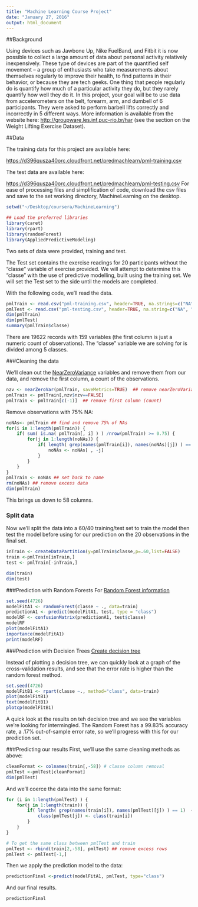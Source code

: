 ```yaml
---
title: "Machine Learning Course Project"
date: "January 27, 2016"
output: html_document
---
```


##Background

Using devices such as Jawbone Up, Nike FuelBand, and Fitbit it is now possible to collect a large amount of data about personal activity relatively inexpensively. These type of devices are part of the quantified self movement – a group of enthusiasts who take measurements about themselves regularly to improve their health, to find patterns in their behavior, or because they are tech geeks. One thing that people regularly do is quantify how much of a particular activity they do, but they rarely quantify how well they do it. In this project, your goal will be to use data from accelerometers on the belt, forearm, arm, and dumbell of 6 participants. They were asked to perform barbell lifts correctly and incorrectly in 5 different ways. More information is available from the website here: <http://groupware.les.inf.puc-rio.br/har> (see the section on the Weight Lifting Exercise Dataset).

##Data

The training data for this project are available here:

<https://d396qusza40orc.cloudfront.net/predmachlearn/pml-training.csv>

The test data are available here:

<https://d396qusza40orc.cloudfront.net/predmachlearn/pml-testing.csv>
For ease of processing files and simplification of code, download the csv files and save to the set working directory, MachineLearning on the desktop.

```r
setwd("~/Desktop/coursera/MachineLearning")
```

```r
## Load the preferred libraries 
library(caret) 
library(rpart)
library(randomForest)
library(AppliedPredictiveModeling)
```

Two sets of data were provided, training and test. 

The Test set contains the exercise readings for 20 participants without the "classe" variable of exercise provided. We will attempt to determine this "classe" with the use of predictive modelling, built using the training set. We will set the Test set to the side until the models are completed.
 
 With the following code, we'll read the data.

```r
pmlTrain <- read.csv("pml-training.csv", header=TRUE, na.strings=c("NA","#Div/0!"))  ## The training set
pmlTest <- read.csv("pml-testing.csv", header=TRUE, na.string=c("NA", "#Div/0!")) ## The test set -set aside
dim(pmlTrain)
dim(pmlTest)
summary(pmlTrain$classe)
```

There are 19622 records with 159 variables (the first column is just a numeric count of observations). The "classe" variable we are solving for is divided among 5 classes. 

###Cleaning the data

We'll clean out the <a href=http://www.inside-r.org/packages/cran/caret/docs/nearZeroVar>NearZeroVariance</a> variables and remove them from our data, and remove the first column, a count of the observations.
```r
nzv <- nearZeroVar(pmlTrain, saveMetrics=TRUE)  ## remove nearZeroVariances
pmlTrain <- pmlTrain[,nzv$nzv==FALSE]
pmlTrain <- pmlTrain[c(-1)]  ## remove first column (count)
```

Remove observations with 75% NA:
```r
noNAs<- pmlTrain ## find and remove 75% of NAs
for(i in 1:length(pmlTrain)) {
    if( sum( is.na( pmlTrain[, i] ) ) /nrow(pmlTrain) >= 0.75) {
        for(j in 1:length(noNAs)) {
            if( length( grep(names(pmlTrain[i]), names(noNAs)[j]) ) == 1)  {
                noNAs <- noNAs[ , -j]
            }   
        } 
    }
}
pmlTrain <- noNAs ## set back to name
rm(noNAs) ## remove excess data
dim(pmlTrain)
```
This brings us down to 58 columns.

### Split data

Now we'll split the data into a 60/40 training/test set to train the model then test the model before using for our prediction on the 20 observations in the final set. 

```r
inTrain <- createDataPartition(y=pmlTrain$classe,p=.60,list=FALSE)
train <-pmlTrain[inTrain,]
test <- pmlTrain[-inTrain,]
```
```r
dim(train)
dim(test)
```


###Prediction with Random Forests
For <a href=http://www.statmethods.net/advstats/cart.html>Random Forest information</a>
```r
set.seed(4726)
modelFitA1 <- randomForest(classe ~ ., data=train)
predictionA1 <- predict(modelFitA1, test, type = "class")
modelRF <- confusionMatrix(predictionA1, test$classe)
modelRF
plot(modelFitA1)
importance(modelFitA1)
print(modelRF)
```


###Prediction with Decision Trees
<a href=http://blog.revolutionanalytics.com/2013/06/plotting-classification-and-regression-trees-with-plotrpart.html>Create decision tree</a>

Instead of plotting a decision tree, we can quickly look at a graph of the cross-validation results, and see that the error rate is higher than the random forest method. 

```r
set.seed(4726)
modelFitB1 <- rpart(classe ~., method="class", data=train)
plot(modelFitB1)
text(modelFitB1)
plotcp(modelFitB1)
```

A quick look at the results on teh decision tree and we see the variables we're looking for intermingled. The Random Forest has a 99.83% accuracy rate, a .17% out-of-sample error rate, so we'll progress with this for our prediction set.

###Predicting our results
First, we'll use the same cleaning methods as above:
```r
cleanFormat <- colnames(train[,-58]) # classe column removal
pmlTest <-pmlTest[cleanFormat]
dim(pmlTest)
```

And we'll coerce the data into the same format:

```r
for (i in 1:length(pmlTest) ) {
    for(j in 1:length(train)) {
        if( length( grep(names(train[i]), names(pmlTest)[j]) ) == 1)  {
            class(pmlTest[j]) <- class(train[i])
        }      
    }      
}

# To get the same class between pmlTest and train
pmlTest <- rbind(train[2,-58], pmlTest) ## remove excess rows
pmlTest <- pmlTest[-1,]

```

Then we apply the prediction model to the data:
```r
predictionFinal <-predict(modelFitA1, pmlTest, type="class")
```

And our final results.
```r
predictionFinal
```


